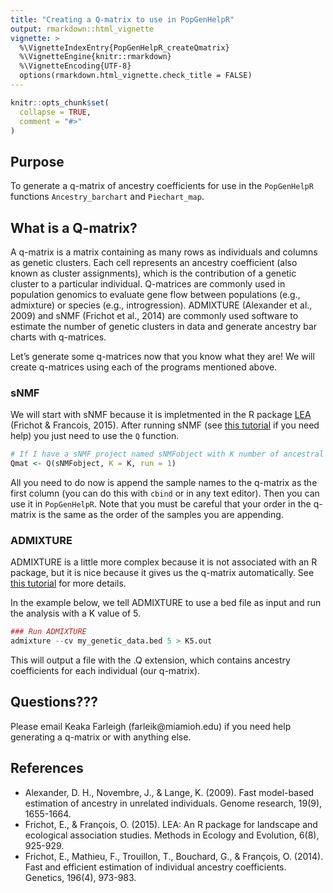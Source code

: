 ```yaml
---
title: "Creating a Q-matrix to use in PopGenHelpR"
output: rmarkdown::html_vignette
vignette: >
  %\VignetteIndexEntry{PopGenHelpR_createQmatrix}
  %\VignetteEngine{knitr::rmarkdown}
  %\VignetteEncoding{UTF-8}
  options(rmarkdown.html_vignette.check_title = FALSE)
---
```


```r
knitr::opts_chunk$set(
  collapse = TRUE,
  comment = "#>"
)
```
## Purpose

To generate a q-matrix of ancestry coefficients for use in the `PopGenHelpR` functions `Ancestry_barchart` and `Piechart_map`.

## What is a Q-matrix?

A q-matrix is a matrix containing as many rows as individuals and columns as genetic clusters. Each cell represents an ancestry coefficient (also known as cluster assignments), which is the contribution of a genetic cluster to a particular individual. Q-matrices are commonly used in population genomics to evaluate gene flow between populations (e.g., admixture) or species (e.g., introgression). ADMIXTURE (Alexander et al., 2009) and sNMF (Frichot et al., 2014) are commonly used software to estimate the number of genetic clusters in data and generate ancestry bar charts with q-matrices. 

Let's generate some q-matrices now that you know what they are! We will create q-matrices using each of the programs mentioned above. 

### sNMF

We will start with sNMF because it is impletmented in the R package [LEA](https://bioconductor.org/packages/release/bioc/html/LEA.html) (Frichot & Francois, 2015). After running sNMF (see [this tutorial](https://bioconductor.org/packages/release/bioc/vignettes/LEA/inst/doc/LEA.pdf) if you need help) you just need to use the `Q` function. 

```r
# If I have a sNMF project named sNMFobject with K number of ancestral populations (genetic clusters), and my best run is run 1 (determined as the run with the lowets cross-entropy)
Qmat <- Q(sNMFobject, K = K, run = 1)
```

All you need to do now is append the sample names to the q-matrix as the first column (you can do this with `cbind` or in any text editor). Then you can use it in `PopGenHelpR`. Note that you must be careful that your order in the q-matrix is the same as the order of the samples you are appending. 

### ADMIXTURE

ADMIXTURE is a little more complex because it is not associated with an R package, but it is nice because it gives us the q-matrix automatically. See [this tutorial](https://speciationgenomics.github.io/ADMIXTURE/) for more details. 

In the example below, we tell ADMIXTURE to use a bed file as input and run the analysis with a K value of 5. 

```r
### Run ADMIXTURE
admixture --cv my_genetic_data.bed 5 > K5.out
```

This will output a file with the .Q extension, which contains ancestry coefficients for each individual (our q-matrix). 

## Questions???

Please email Keaka Farleigh (farleik@miamioh.edu) if you need help generating a q-matrix or with anything else. 

## References 
- Alexander, D. H., Novembre, J., & Lange, K. (2009). Fast model-based estimation of ancestry in unrelated individuals. Genome research, 19(9), 1655-1664. 
- Frichot, E., & François, O. (2015). LEA: An R package for landscape and ecological association studies. Methods in Ecology and Evolution, 6(8), 925-929.
- Frichot, E., Mathieu, F., Trouillon, T., Bouchard, G., & François, O. (2014). Fast and efficient estimation of individual ancestry coefficients. Genetics, 196(4), 973-983.


